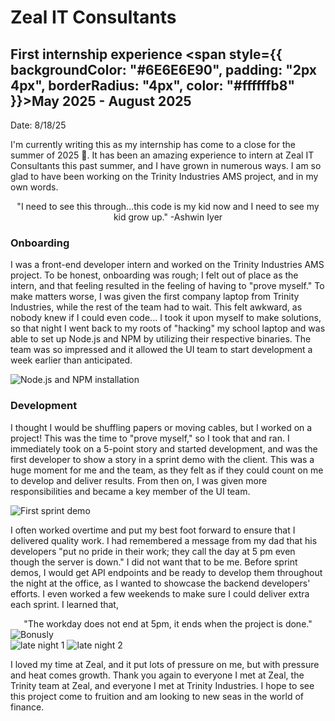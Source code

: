 
# Zeal IT Consultants

## First internship experience <span style={{ backgroundColor: "#6E6E6E90", padding: "2px 4px", borderRadius: "4px", color: "#ffffffb8" }}>May 2025 - August 2025</span>

Date: 8/18/25

I'm currently writing this as my internship has come to a close for the summer of 2025 🥲. It has been an amazing experience to intern at Zeal IT Consultants this past summer, and I have grown in numerous ways. I am so glad to have been working on the Trinity Industries AMS project, and in my own words.

<center>
  "I need to see this through...this code is my kid now and I need to see my kid
  grow up." -Ashwin Iyer
</center>

### Onboarding

I was a front-end developer intern and worked on the Trinity Industries AMS project. To be honest, onboarding was rough; I felt out of place as the intern, and that feeling resulted in the feeling of having to "prove myself." To make matters worse, I was given the first company laptop from Trinity Industries, while the rest of the team had to wait. This felt awkward, as nobody knew if I could even code... I took it upon myself to make solutions, so that night I went back to my roots of "hacking" my school laptop and was able to set up Node.js and NPM by utilizing their respective binaries. The team was so impressed and it allowed the UI team to start development a week earlier than anticipated.

<Image
  src={nodeInstall}
  alt="Node.js and NPM installation"
  width={500}
  className="center-image"
/>

### Development

I thought I would be shuffling papers or moving cables, but I worked on a project! This was the time to "prove myself," so I took that and ran. I immediately took on a 5-point story and started development, and was the first developer to show a story in a sprint demo with the client.
This was a huge moment for me and the team, as they felt as if they could count on me to develop and deliver results. From then on, I was given more responsibilities and became a key member of the UI team.

<Image
  src={firstDemo}
  alt="First sprint demo"
  width={500}
  className="center-image"
/>

I often worked overtime and put my best foot forward to ensure that I delivered quality work. I had remembered a message from my dad that his developers "put no pride in their work; they call the day at 5 pm even though the server is down." I did not want that to be me. Before sprint demos, I would get API endpoints and be ready to develop them throughout the night at the office, as I wanted to showcase the backend developers' efforts. I even worked a few weekends to make sure I could deliver extra each sprint. I learned that,

 <center>"The workday does not end at 5pm, it ends when the project is done."</center>
<Image src={bonusly} alt="Bonusly" height={200} className="center-image" />
<br />
<div className="flex flex-col items-center justify-center">

<Image src={late1} alt="late night 1" height={320} className="flex-image" />
<Image src={late2} alt="late night 2" height={320} className="flex-image" />

</div>

I loved my time at Zeal, and it put lots of pressure on me, but with pressure and heat comes growth. Thank you again to everyone I met at Zeal, the Trinity team at Zeal, and everyone I met at Trinity Industries. I hope to see this project come to fruition and am looking to new seas in the world of finance.